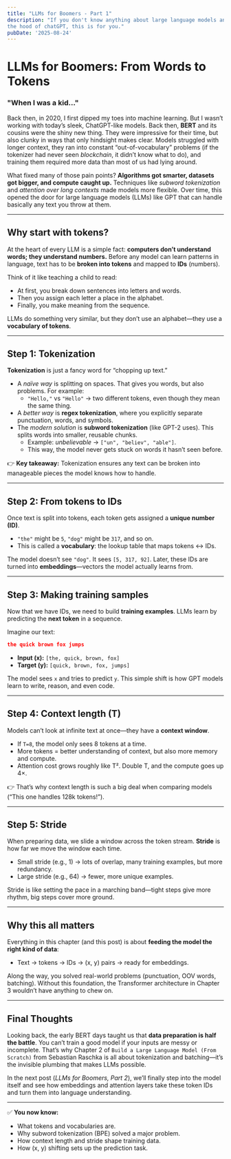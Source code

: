 ```yaml
---
title: "LLMs for Boomers - Part 1"
description: "If you don't know anything about large language models and you're curious what's under 
the hood of chatGPT, this is for you."
pubDate: '2025-08-24'
---
```


# LLMs for Boomers: From Words to Tokens

### "When I was a kid..."
Back then, in 2020, I first dipped my toes into machine learning. But I wasn’t working with today’s sleek, ChatGPT-like models. Back then, **BERT** and its cousins were the shiny new thing. They were impressive for their time, but also clunky in ways that only hindsight makes clear. Models struggled with longer context, they ran into constant “out-of-vocabulary” problems (if the tokenizer had never seen *blockchain*, it didn’t know what to do), and training them required more data than most of us had lying around.  

What fixed many of those pain points? **Algorithms got smarter, datasets got bigger, and compute caught up.** Techniques like *subword tokenization* and *attention over long contexts* made models more flexible. Over time, this opened the door for large language models (LLMs) like GPT that can handle basically any text you throw at them.  

---

## Why start with tokens?
At the heart of every LLM is a simple fact: **computers don’t understand words; they understand numbers.** Before any model can learn patterns in language, text has to be **broken into tokens** and mapped to **IDs** (numbers).  

Think of it like teaching a child to read:  
- At first, you break down sentences into letters and words.  
- Then you assign each letter a place in the alphabet.  
- Finally, you make meaning from the sequence.  

LLMs do something very similar, but they don’t use an alphabet—they use a **vocabulary of tokens**.  

---

## Step 1: Tokenization
**Tokenization** is just a fancy word for “chopping up text.”  

- A *naïve way* is splitting on spaces. That gives you words, but also problems. For example:  
  - `"Hello,"` vs `"Hello"` → two different tokens, even though they mean the same thing.  
- A *better way* is **regex tokenization**, where you explicitly separate punctuation, words, and symbols.  
- The *modern solution* is **subword tokenization** (like GPT-2 uses). This splits words into smaller, reusable chunks.  
  - Example: *unbelievable* → `["un", "believ", "able"]`.  
  - This way, the model never gets stuck on words it hasn’t seen before.  

👉 **Key takeaway:** Tokenization ensures any text can be broken into manageable pieces the model knows how to handle.  

---

## Step 2: From tokens to IDs
Once text is split into tokens, each token gets assigned a **unique number (ID)**.  
- `"the"` might be `5`, `"dog"` might be `317`, and so on.  
- This is called a **vocabulary**: the lookup table that maps tokens ↔ IDs.  

The model doesn’t see `"dog"`. It sees `[5, 317, 92]`. Later, these IDs are turned into **embeddings**—vectors the model actually learns from.  

---

## Step 3: Making training samples
Now that we have IDs, we need to build **training examples**. LLMs learn by predicting the **next token** in a sequence.  

Imagine our text:  

```json
the quick brown fox jumps
```

- **Input (x):** `[the, quick, brown, fox]`  
- **Target (y):** `[quick, brown, fox, jumps]`  

The model sees `x` and tries to predict `y`. This simple shift is how GPT models learn to write, reason, and even code.  

---

## Step 4: Context length (T)
Models can’t look at infinite text at once—they have a **context window**.  

- If `T=8`, the model only sees 8 tokens at a time.  
- More tokens = better understanding of context, but also more memory and compute.  
- Attention cost grows roughly like T². Double T, and the compute goes up 4×.  

👉 That’s why context length is such a big deal when comparing models (“This one handles 128k tokens!”).  

---

## Step 5: Stride
When preparing data, we slide a window across the token stream. **Stride** is how far we move the window each time.  

- Small stride (e.g., 1) → lots of overlap, many training examples, but more redundancy.  
- Large stride (e.g., 64) → fewer, more unique examples.  

Stride is like setting the pace in a marching band—tight steps give more rhythm, big steps cover more ground.  

---

## Why this all matters
Everything in this chapter (and this post) is about **feeding the model the right kind of data**:  
- Text → tokens → IDs → (x, y) pairs → ready for embeddings.  

Along the way, you solved real-world problems (punctuation, OOV words, batching). Without this foundation, the Transformer architecture in Chapter 3 wouldn’t have anything to chew on.  

---

## Final Thoughts
Looking back, the early BERT days taught us that **data preparation is half the battle**. You can’t train a good model if your inputs are messy or incomplete. That’s why Chapter 2 of `Build a Large Language Model (From Scratch)` from Sebastian Raschka is all about tokenization and batching—it’s the invisible plumbing that makes LLMs possible.  

In the next post (*LLMs for Boomers, Part 2*), we’ll finally step into the model itself and see how embeddings and attention layers take these token IDs and turn them into language understanding.  

---

✅ **You now know:**  
- What tokens and vocabularies are.  
- Why subword tokenization (BPE) solved a major problem.  
- How context length and stride shape training data.  
- How (x, y) shifting sets up the prediction task.  

